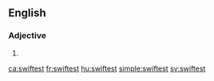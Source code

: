 ==English==

===Adjective===
{{head|en|adjective superlative form}}

# {{en-superlative of|swift}}

[[ca:swiftest]]
[[fr:swiftest]]
[[hu:swiftest]]
[[simple:swiftest]]
[[sv:swiftest]]